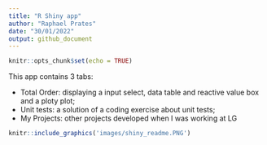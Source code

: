 ```yaml
---
title: "R Shiny app"
author: "Raphael Prates"
date: "30/01/2022"
output: github_document
---
```


```r
knitr::opts_chunk$set(echo = TRUE)
```

This app contains 3 tabs:

* Total Order: displaying a input select, data table and reactive value box and a ploty plot;
* Unit tests: a solution of a coding exercise about unit tests;
* My Projects: other projects developed when I was working at LG

```r
knitr::include_graphics('images/shiny_readme.PNG')
```

